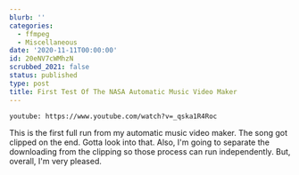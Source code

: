 ```yaml
---
blurb: ''
categories:
  - ffmpeg
  - Miscellaneous
date: '2020-11-11T00:00:00'
id: 20eNV7cWMhzN
scrubbed_2021: false
status: published
type: post
title: First Test Of The NASA Automatic Music Video Maker
---
```


`youtube: https://www.youtube.com/watch?v=_qska1R4Roc`

This is the first full run from my automatic music video maker. The song got clipped on the end. Gotta look into that. Also, I'm going to separate the downloading from the clipping so those process can run independently. But, overall, I'm very pleased.
